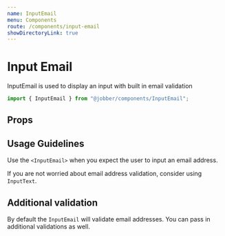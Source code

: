 ```yaml
---
name: InputEmail
menu: Components
route: /components/input-email
showDirectoryLink: true
---
```



# Input Email

InputEmail is used to display an input with built in email validation

```ts
import { InputEmail } from "@jobber/components/InputEmail";
```

<Playground>
  <InputEmail placeholder="Enter your email" />
</Playground>

## Props

<Props of={InputEmail} />

## Usage Guidelines

Use the `<InputEmail>` when you expect the user to input an email address.

If you are not worried about email address validation, consider using
`InputText`.

## Additional validation

By default the `InputEmail` will validate email addresses. You can pass in
additional validations as well.

<Playground>
  <InputEmail
    placeholder="Enter your email"
    validations={{
      required: { value: true, message: "Email address is required" },
    }}
  />
</Playground>
